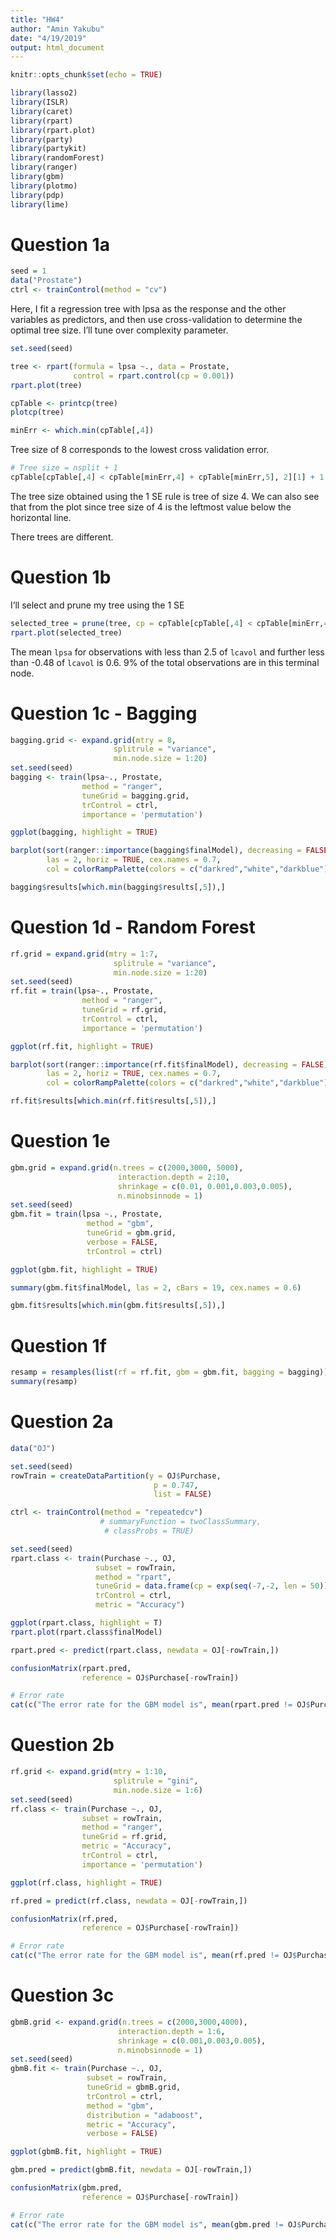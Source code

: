 ```yaml
---
title: "HW4"
author: "Amin Yakubu"
date: "4/19/2019"
output: html_document
---
```


```r
knitr::opts_chunk$set(echo = TRUE)
```

```r
library(lasso2)
library(ISLR)
library(caret)
library(rpart)
library(rpart.plot)
library(party) 
library(partykit) 
library(randomForest) 
library(ranger) 
library(gbm) 
library(plotmo)
library(pdp) 
library(lime)
```

# Question 1a

```r
seed = 1
data("Prostate")
ctrl <- trainControl(method = "cv")
```

Here, I fit a regression tree with lpsa as the response and the other variables as predictors, and then use cross-validation to determine the optimal tree size. I'll tune over complexity parameter. 

```r
set.seed(seed)

tree <- rpart(formula = lpsa ~., data = Prostate,
              control = rpart.control(cp = 0.001))
rpart.plot(tree)

cpTable <- printcp(tree)
plotcp(tree)

minErr <- which.min(cpTable[,4])
```

Tree size of 8 corresponds to the lowest cross validation error. 

```r
# Tree size = nsplit + 1
cpTable[cpTable[,4] < cpTable[minErr,4] + cpTable[minErr,5], 2][1] + 1 
```

The tree size obtained using the 1 SE rule is tree of size 4. We can also see that from the plot since tree size of 4 is the leftmost value below the horizontal line. 

There trees are different. 

# Question 1b

I'll select and prune my tree using the 1 SE 

```r
selected_tree = prune(tree, cp = cpTable[cpTable[,4] < cpTable[minErr,4] + cpTable[minErr,5], 1][1])
rpart.plot(selected_tree)
```

The mean `lpsa` for observations with less than 2.5 of `lcavol` and further less than -0.48 of `lcavol` is 0.6. 9% of the total observations are in this terminal node. 

# Question 1c - Bagging

```r
bagging.grid <- expand.grid(mtry = 8, 
                       splitrule = "variance",
                       min.node.size = 1:20) 
set.seed(seed)
bagging <- train(lpsa~., Prostate, 
                method = "ranger",
                tuneGrid = bagging.grid,
                trControl = ctrl,
                importance = 'permutation')

ggplot(bagging, highlight = TRUE)

barplot(sort(ranger::importance(bagging$finalModel), decreasing = FALSE), 
        las = 2, horiz = TRUE, cex.names = 0.7,
        col = colorRampPalette(colors = c("darkred","white","darkblue"))(19))

bagging$results[which.min(bagging$results[,5]),]
```

# Question 1d - Random Forest

```r
rf.grid = expand.grid(mtry = 1:7, 
                       splitrule = "variance",
                       min.node.size = 1:20) 
set.seed(seed)
rf.fit = train(lpsa~., Prostate, 
                method = "ranger",
                tuneGrid = rf.grid,
                trControl = ctrl,
                importance = 'permutation')

ggplot(rf.fit, highlight = TRUE)

barplot(sort(ranger::importance(rf.fit$finalModel), decreasing = FALSE), 
        las = 2, horiz = TRUE, cex.names = 0.7,
        col = colorRampPalette(colors = c("darkred","white","darkblue"))(19))

rf.fit$results[which.min(rf.fit$results[,5]),]
```

# Question 1e

```r
gbm.grid = expand.grid(n.trees = c(2000,3000, 5000),
                        interaction.depth = 2:10, 
                        shrinkage = c(0.01, 0.001,0.003,0.005),
                        n.minobsinnode = 1)
set.seed(seed)
gbm.fit = train(lpsa ~., Prostate, 
                 method = "gbm",
                 tuneGrid = gbm.grid,
                 verbose = FALSE,
                 trControl = ctrl)

ggplot(gbm.fit, highlight = TRUE)
```

```r
summary(gbm.fit$finalModel, las = 2, cBars = 19, cex.names = 0.6)
```

```r
gbm.fit$results[which.min(gbm.fit$results[,5]),]
```

# Question 1f

```r
resamp = resamples(list(rf = rf.fit, gbm = gbm.fit, bagging = bagging))
summary(resamp)
```

# Question 2a

```r
data("OJ")
```

```r
set.seed(seed)
rowTrain = createDataPartition(y = OJ$Purchase,
                                p = 0.747,
                                list = FALSE)

ctrl <- trainControl(method = "repeatedcv")
                    # summaryFunction = twoClassSummary,
                     # classProbs = TRUE)

```

```r
set.seed(seed)
rpart.class <- train(Purchase ~., OJ, 
                   subset = rowTrain,
                   method = "rpart",
                   tuneGrid = data.frame(cp = exp(seq(-7,-2, len = 50))),
                   trControl = ctrl,
                   metric = "Accuracy")

ggplot(rpart.class, highlight = T)
rpart.plot(rpart.class$finalModel)
```

```r
rpart.pred <- predict(rpart.class, newdata = OJ[-rowTrain,])

confusionMatrix(rpart.pred,
                reference = OJ$Purchase[-rowTrain])

# Error rate
cat(c("The error rate for the GBM model is", mean(rpart.pred != OJ$Purchase[-rowTrain])))
```

# Question 2b

```r
rf.grid <- expand.grid(mtry = 1:10,
                       splitrule = "gini",
                       min.node.size = 1:6)
set.seed(seed)
rf.class <- train(Purchase ~., OJ, 
                subset = rowTrain,
                method = "ranger",
                tuneGrid = rf.grid,
                metric = "Accuracy",
                trControl = ctrl,
                importance = 'permutation')

ggplot(rf.class, highlight = TRUE)

rf.pred = predict(rf.class, newdata = OJ[-rowTrain,])

confusionMatrix(rf.pred,
                reference = OJ$Purchase[-rowTrain])

# Error rate
cat(c("The error rate for the GBM model is", mean(rf.pred != OJ$Purchase[-rowTrain])))
```

# Question 3c

```r
gbmB.grid <- expand.grid(n.trees = c(2000,3000,4000),
                        interaction.depth = 1:6,
                        shrinkage = c(0.001,0.003,0.005),
                        n.minobsinnode = 1)
set.seed(seed)
gbmB.fit <- train(Purchase ~., OJ, 
                 subset = rowTrain, 
                 tuneGrid = gbmB.grid,
                 trControl = ctrl,
                 method = "gbm",
                 distribution = "adaboost",
                 metric = "Accuracy",
                 verbose = FALSE)

ggplot(gbmB.fit, highlight = TRUE)

gbm.pred = predict(gbmB.fit, newdata = OJ[-rowTrain,])

confusionMatrix(gbm.pred,
                reference = OJ$Purchase[-rowTrain])

# Error rate
cat(c("The error rate for the GBM model is", mean(gbm.pred != OJ$Purchase[-rowTrain])))
```

